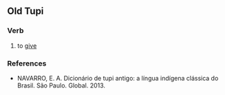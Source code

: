 ==Old Tupi==

===Verb===
{{head|tpw|verbs}}
# {{lb|tpw|transitive}} to [[give]]

===References===
* NAVARRO, E. A. Dicionário de tupi antigo: a língua indígena clássica do Brasil. São Paulo. Global. 2013.